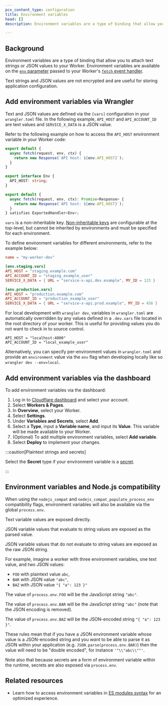 ```yaml
---
pcx_content_type: configuration
title: Environment variables
head: []
description: Environment variables are a type of binding that allow you to attach text strings or JSON values to your Worker

---
```



## Background

Environment variables are a type of binding that allow you to attach text strings or JSON values to your Worker. Environment variables are available on the [`env` parameter](/workers/runtime-apis/handlers/fetch/#parameters) passed to your Worker's [`fetch` event handler](/workers/runtime-apis/handlers/fetch/).

Text strings and JSON values are not encrypted and are useful for storing application configuration.

## Add environment variables via Wrangler

Text and JSON values are defined via the `[vars]` configuration in your `wrangler.toml` file. In the following example, `API_HOST` and `API_ACCOUNT_ID` are text values and `SERVICE_X_DATA` is a JSON value.

<Render file="envvar-example" />

Refer to the following example on how to access the `API_HOST` environment variable in your Worker code:

<Tabs> <TabItem label="JavaScript" icon="seti:javascript">

```js
export default {
  async fetch(request, env, ctx) {
    return new Response(`API host: ${env.API_HOST}`);
  }
}
```

</TabItem> <TabItem label="TypeScript" icon="seti:typescript">

```ts
export interface Env {
  API_HOST: string;
}

export default {
  async fetch(request, env, ctx): Promise<Response> {
    return new Response(`API host: ${env.API_HOST}`);
  }
} satisfies ExportedHandler<Env>;
```

</TabItem> </Tabs>

`vars` is a non-inheritable key. [Non-inheritable keys](/workers/wrangler/configuration/#non-inheritable-keys) are configurable at the top-level, but cannot be inherited by environments and must be specified for each environment.

To define environment variables for different environments, refer to the example below:


<WranglerConfig>

```toml
name = "my-worker-dev"

[env.staging.vars]
API_HOST = "staging.example.com"
API_ACCOUNT_ID = "staging_example_user"
SERVICE_X_DATA = { URL = "service-x-api.dev.example", MY_ID = 123 }

[env.production.vars]
API_HOST = "production.example.com"
API_ACCOUNT_ID = "production_example_user"
SERVICE_X_DATA = { URL = "service-x-api.prod.example", MY_ID = 456 }
```

</WranglerConfig>

For local development with `wrangler dev`, variables in `wrangler.toml` are automatically overridden by any values defined in a `.dev.vars` file located in the root directory of your worker. This is useful for providing values you do not want to check in to source control.

```shell
API_HOST = "localhost:4000"
API_ACCOUNT_ID = "local_example_user"
```

Alternatively, you can specify per-environment values in `wrangler.toml` and provide an `environment` value via the `env` flag when developing locally like so `wrangler dev --env=local`.

## Add environment variables via the dashboard

To add environment variables via the dashboard:

1. Log in to [Cloudflare dashboard](https://dash.cloudflare.com/) and select your account.
2. Select **Workers & Pages**.
3. In **Overview**, select your Worker.
4. Select **Settings**.
5. Under **Variables and Secrets**, select **Add**.
6. Select a **Type**, input a **Variable name**, and input its **Value**. This variable will be made available to your Worker.
7. (Optional) To add multiple environment variables, select **Add variable**.
8. Select **Deploy** to implement your changes.

:::caution[Plaintext strings and secrets]


Select the **Secret** type if your environment variable is a [secret](/workers/configuration/secrets/).


:::

<Render file="env_and_secrets" />

## Environment variables and Node.js compatibility

When using the `nodejs_compat` and `nodejs_compat_populate_process_env` compatibility
flags, environment variables will also be available via the global `process.env`.

Text variable values are exposed directly.

JSON variable values that evaluate to string values are exposed as the parsed value.

JSON variable values that do not evaluate to string values are exposed as the raw
JSON string.

For example, imagine a worker with three environment variables, one text value, and
two JSON values:

* `FOO` with plaintext value `abc`,
* `BAR` with JSON value `"abc"`,
* `BAZ` with JSON value `"{ "a": 123 }"`

The value of `process.env.FOO` will be the JavaScript string `"abc"`.

The value of `process.env.BAR` will be the JavaScript string `"abc"` (note that the
JSON encoding is removed).

The value of `process.env.BAZ` will be the JSON-encoded string `"{ "a": 123 }"`.

These rules mean that if you have a JSON environment variable whose value is a
JSON-encoded string and you *want* to be able to parse it as JSON within your
application (e.g. `JSON.parse(process.env.BAR)`) then the value will need to
be "double encoded", for instance `'"\\"abc\\""'`.

Note also that because secrets are a form of environment variable within the runtime,
secrets are also exposed via `process.env`.

## Related resources

* Learn how to access environment variables in [ES modules syntax](/workers/reference/migrate-to-module-workers/) for an optimized experience.
